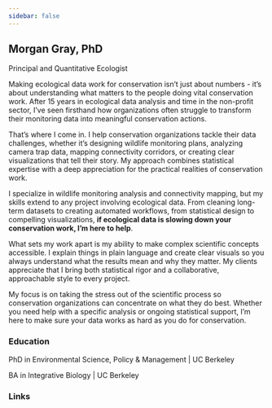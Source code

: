 ```yaml
---
sidebar: false
---
```


## Morgan Gray, PhD 

[Principal and Quantitative Ecologist]{.p-job-title}

Making ecological data work for conservation isn't just about numbers - it's about understanding what matters to the people doing vital conservation work. After 15 years in ecological data analysis and time in the non-profit sector, I've seen firsthand how organizations often struggle to transform their monitoring data into meaningful conservation actions.

That's where I come in. I help conservation organizations tackle their data challenges, whether it's designing wildlife monitoring plans, analyzing camera trap data, mapping connectivity corridors, or creating clear visualizations that tell their story. My approach combines statistical expertise with a deep appreciation for the practical realities of conservation work.

I specialize in wildlife monitoring analysis and connectivity mapping, but my skills extend to any project involving ecological data. From cleaning long-term datasets to creating automated workflows, from statistical design to compelling visualizations, **if ecological data is slowing down your conservation work, I'm here to help**.

What sets my work apart is my ability to make complex scientific concepts accessible. I explain things in plain language and create clear visuals so you always understand what the results mean and why they matter. My clients appreciate that I bring both statistical rigor and a collaborative, approachable style to every project.

My focus is on taking the stress out of the scientific process so conservation organizations can concentrate on what they do best. Whether you need help with a specific analysis or ongoing statistical support, I'm here to make sure your data works as hard as you do for conservation.

### Education

PhD in Environmental Science, Policy & Management \| UC Berkeley

BA in Integrative Biology \| UC Berkeley

### Links

::: social-icons
<a href="https://github.com/morethangray" target="_blank" aria-label="GitHub"> <i class="fab fa-github fa-2x"></i> </a> <a href="https://www.linkedin.com/in/morgangray/" target="_blank" aria-label="LinkedIn"> <i class="fab fa-linkedin fa-2x"></i> </a> <a href="https://scholar.google.com/citations?user=JrvfM-cAAAAJ&hl=en&oi=sra" target="_blank" aria-label="Google Scholar"> <i class="fas fa-graduation-cap fa-2x"></i> </a>
:::

